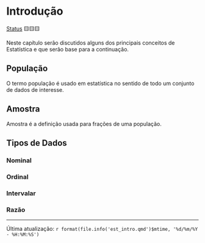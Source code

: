 # Introdução

[Status](convencoes.html#status-do-material) 🟨🟨🟨

Neste capítulo serão discutidos alguns dos principais conceitos de Estatística e que serão base para a continuação.

## População

O termo população é usado em estatística no sentido de todo um conjunto de dados de interesse.

## Amostra

Amostra é a definição usada para frações de uma população.

## Tipos de Dados

### Nominal

### Ordinal

### Intervalar

### Razão

------------------------------------------------------------------------

Última atualização: `r format(file.info('est_intro.qmd')$mtime, '%d/%m/%Y - %H:%M:%S')`
